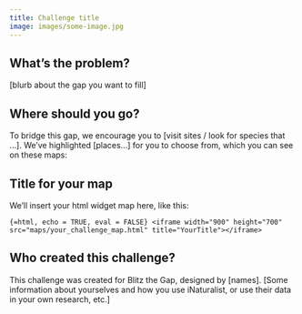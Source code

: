```yaml
---
title: Challenge title
image: images/some-image.jpg
---
```


## What's the problem?

[blurb about the gap you want to fill]

## **Where should you go?**

To bridge this gap, we encourage you to [visit sites / look for species that ...]. We’ve highlighted [places...] for you to choose from, which you can see on these maps:

## Title for your map

We'll insert your html widget map here, like this:

```{=html, echo = TRUE, eval = FALSE}
<iframe width="900" height="700" src="maps/your_challenge_map.html" title="YourTitle"></iframe>
```

## **Who created this challenge?**

This challenge was created for Blitz the Gap, designed by [names]. [Some information about yourselves and how you use iNaturalist, or use their data in your own research, etc.]
